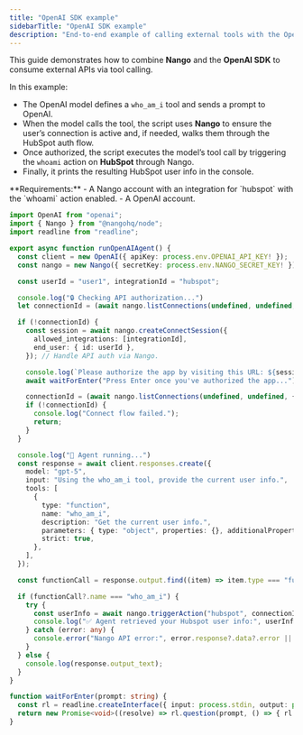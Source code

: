 ```yaml
---
title: "OpenAI SDK example"
sidebarTitle: "OpenAI SDK example"
description: "End-to-end example of calling external tools with the OpenAI SDK."
---
```


This guide demonstrates how to combine **Nango** and the **OpenAI SDK** to consume external APIs via tool calling.

In this example:
- The OpenAI model defines a `who_am_i` tool and sends a prompt to OpenAI.  
- When the model calls the tool, the script uses **Nango** to ensure the user’s connection is active and, if needed, walks them through the HubSpot auth flow.  
- Once authorized, the script executes the model’s tool call by triggering the `whoami` action on **HubSpot** through Nango.  
- Finally, it prints the resulting HubSpot user info in the console.  

<Tip>
**Requirements:** 
- A Nango account with an integration for `hubspot` with the `whoami` action enabled.
- A OpenAI account.
</Tip>

```ts
import OpenAI from "openai";
import { Nango } from "@nangohq/node";
import readline from "readline";

export async function runOpenAIAgent() {
  const client = new OpenAI({ apiKey: process.env.OPENAI_API_KEY! });
  const nango = new Nango({ secretKey: process.env.NANGO_SECRET_KEY! });

  const userId = "user1", integrationId = "hubspot";

  console.log("🔒 Checking API authorization...")
  let connectionId = (await nango.listConnections(undefined, undefined, { endUserId: userId })).connections[0]?.connection_id;

  if (!connectionId) {
    const session = await nango.createConnectSession({
      allowed_integrations: [integrationId],
      end_user: { id: userId },
    }); // Handle API auth via Nango.

    console.log(`Please authorize the app by visiting this URL: ${session.data.connect_link}`);
    await waitForEnter("Press Enter once you've authorized the app...");

    connectionId = (await nango.listConnections(undefined, undefined, { endUserId: userId })).connections[0]?.connection_id;
    if (!connectionId) {
      console.log("Connect flow failed.");
      return;
    }
  }

  console.log("🤖 Agent running...")
  const response = await client.responses.create({
    model: "gpt-5",
    input: "Using the who_am_i tool, provide the current user info.",
    tools: [
      {
        type: "function",
        name: "who_am_i",
        description: "Get the current user info.",
        parameters: { type: "object", properties: {}, additionalProperties: false },
        strict: true,
      },
    ],
  });

  const functionCall = response.output.find((item) => item.type === "function_call") as any;

  if (functionCall?.name === "who_am_i") {
    try {
      const userInfo = await nango.triggerAction("hubspot", connectionId, "whoami"); // Call tools via Nango.
      console.log("✅ Agent retrieved your Hubspot user info:", userInfo);
    } catch (error: any) {
      console.error("Nango API error:", error.response?.data?.error || error);
    }
  } else {
    console.log(response.output_text);
  }
}

function waitForEnter(prompt: string) {
  const rl = readline.createInterface({ input: process.stdin, output: process.stdout });
  return new Promise<void>((resolve) => rl.question(prompt, () => { rl.close(); resolve(); }));
}
```